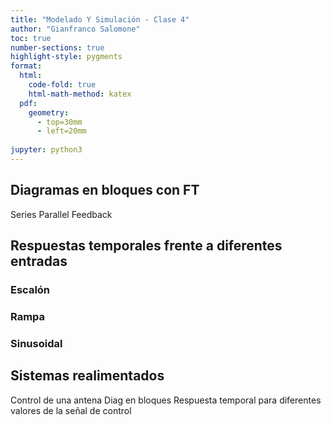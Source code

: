 ```yaml
---
title: "Modelado Y Simulación - Clase 4"
author: "Gianfranco Salomone"
toc: true
number-sections: true
highlight-style: pygments
format: 
  html: 
    code-fold: true
    html-math-method: katex
  pdf: 
    geometry: 
      - top=30mm
      - left=20mm
    
jupyter: python3
---
```



## Diagramas en bloques con FT
Series
Parallel
Feedback

## Respuestas temporales frente a diferentes entradas

### Escalón
### Rampa
### Sinusoidal

## Sistemas realimentados
Control de una antena
Diag en bloques
Respuesta temporal para diferentes valores de la señal de control